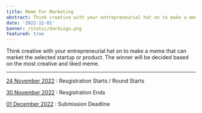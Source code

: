 ```yaml
---
title: Meme For Marketing
abstract: Think creative with your entrepreneurial hat on to make a meme that can market the selected startup or product
date: '2022-12-01'
banner: /static/darkLogo.png
featured: true
---
```


Think creative with your entrepreneurial hat on
to make a meme that can market the selected
startup or product. The winner will be decided
based on the most creative and liked meme.

---

<u>24 November 2022</u> : Resgistration Starts / Round Starts

<u>30 November 2022</u> : Resgistration Ends

<u>01 December 2022</u> : Submission Deadline
